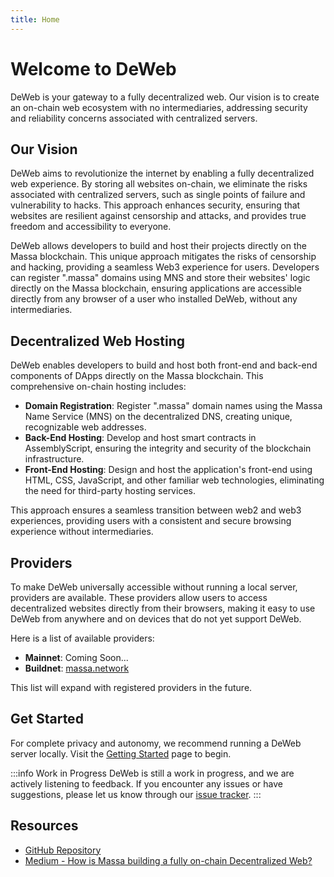 ```yaml
---
title: Home
---
```


# Welcome to DeWeb

DeWeb is your gateway to a fully decentralized web. Our vision is to create an on-chain web ecosystem with no intermediaries,
addressing security and reliability concerns associated with centralized servers.

## Our Vision

DeWeb aims to revolutionize the internet by enabling a fully decentralized web experience. By storing all websites on-chain,
we eliminate the risks associated with centralized servers, such as single points of failure and vulnerability to hacks.
This approach enhances security, ensuring that websites are resilient against censorship and attacks,
and provides true freedom and accessibility to everyone.

DeWeb allows developers to build and host their projects directly on the Massa blockchain.
This unique approach mitigates the risks of censorship and hacking, providing a seamless Web3 experience for users.
Developers can register ".massa" domains using MNS and store their websites' logic directly on the Massa blockchain,
ensuring applications are accessible directly from any browser of a user who installed DeWeb, without any intermediaries.

## Decentralized Web Hosting

DeWeb enables developers to build and host both front-end and back-end components of DApps directly on the Massa blockchain.
This comprehensive on-chain hosting includes:

- **Domain Registration**: Register ".massa" domain names using the Massa Name Service (MNS) on the decentralized DNS,
  creating unique, recognizable web addresses.
- **Back-End Hosting**: Develop and host smart contracts in AssemblyScript,
  ensuring the integrity and security of the blockchain infrastructure.
- **Front-End Hosting**: Design and host the application's front-end using HTML, CSS, JavaScript,
  and other familiar web technologies, eliminating the need for third-party hosting services.

This approach ensures a seamless transition between web2 and web3 experiences, providing users with a consistent and
secure browsing experience without intermediaries.

## Providers

To make DeWeb universally accessible without running a local server, providers are available.
These providers allow users to access decentralized websites directly from their browsers,
making it easy to use DeWeb from anywhere and on devices that do not yet support DeWeb.

Here is a list of available providers:

- **Mainnet**: Coming Soon...
- **Buildnet**: [massa.network](https://massa.network)

This list will expand with registered providers in the future.

## Get Started

For complete privacy and autonomy, we recommend running a DeWeb server locally.
Visit the [Getting Started](./getting-started/overview.mdx) page to begin.

:::info Work in Progress
DeWeb is still a work in progress, and we are actively listening to feedback.
If you encounter any issues or have suggestions, please let us know through our [issue tracker](https://github.com/massalabs/DeWeb/issues).
:::

## Resources

- [GitHub Repository](https://github.com/massalabs/DeWeb)
- [Medium - How is Massa building a fully on-chain Decentralized Web?](https://massalabs.medium.com/how-is-massa-building-a-fully-on-chain-decentralized-web-8ddeaea26373)
